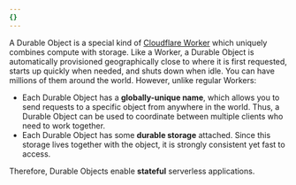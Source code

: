 ```yaml
---
{}
---
```


A Durable Object is a special kind of [Cloudflare Worker](/workers/) which uniquely combines compute with storage. Like a Worker, a Durable Object is automatically provisioned geographically close to where it is first requested, starts up quickly when needed, and shuts down when idle. You can have millions of them around the world. However, unlike regular Workers:

- Each Durable Object has a **globally-unique name**, which allows you to send requests to a specific object from anywhere in the world. Thus, a Durable Object can be used to coordinate between multiple clients who need to work together.
- Each Durable Object has some **durable storage** attached. Since this storage lives together with the object, it is strongly consistent yet fast to access.

Therefore, Durable Objects enable **stateful** serverless applications.